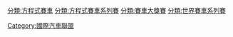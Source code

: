 {{Portal|一級方程式}}
{{catmore}}
{{Commonscat|Formula One}}

{{DEFAULTSORT:一級方程式賽車}}
[[Category:國際汽車聯盟|Category:國際汽車聯盟]]
[[分類:方程式賽車|分類:方程式賽車]]
[[分類:方程式賽車系列賽|分類:方程式賽車系列賽]]
[[分類:賽車大獎賽|分類:賽車大獎賽]]
[[分類:世界賽車系列賽|分類:世界賽車系列賽]]